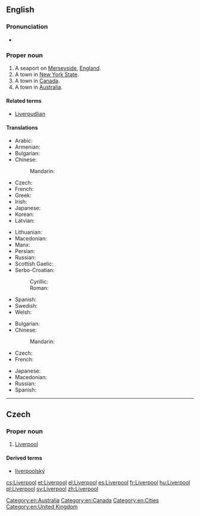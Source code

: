 ==English==

{{wikipedia}}

===Pronunciation===
* {{audio|En-uk-Liverpool.ogg|Audio (UK)}}

===Proper noun===
{{en-proper noun}}

# A seaport on [[Merseyside]], [[England]].
# A town in [[New York State]].
# A town in [[Canada]].
# A town in [[Australia]].

====Related terms====
* {{sense|seaport in Merseyside}} [[Liverpudlian]]

====Translations====
{{trans-top|Liverpool, England}}
* Arabic: {{t-|ar|ليفربول|tr=līfarbūl}}
* Armenian: {{t-|hy|Լիվերպուլ|tr=Liverpul}}
* Bulgarian: {{t-|bg|Ливърпул|m|tr=Livərpul|sc=Cyrl}}
* Chinese:
*: Mandarin: {{t|cmn|利物浦|tr=lìwùpŭ|sc=Hani}}
* Czech: {{t+|cs|Liverpool|m}}
* French: {{t+|fr|Liverpool}}
* Greek: {{t+|el|Λίβερπουλ}}
* Irish: {{t-|ga|Learpholl|m}}
* Japanese: {{t-|ja|リバプール|tr=Ribapūru|sc=Jpan}}
* Korean: {{t-|ko|리버풀|tr=libeopul|sc=Kore}}
* Latvian: {{t-|lv|Liverpūle}}
{{trans-mid}}
* Lithuanian: {{t-|lt|Liverpulis}}
* Macedonian: {{t-|mk|Ливерпул|m|tr=Líverpul}}
* Manx: {{t-|gv|Lerphoyll|m}}
* Persian: {{t-|fa|لیورپول|tr=līværpūl|sc=fa-Arab}}
* Russian: {{t+|ru|Ливерпуль|m|tr=Liverpúl’|sc=Cyrl}}
* Scottish Gaelic: {{t-|gd|Poll a' Ghrùthain|m}}
* Serbo-Croatian:
*: Cyrillic: {{t-|sh|Ливерпул|m|sc=Cyrl}}
*: Roman: {{t-|sh|Liverpul|m}}
* Spanish: {{t+|es|Liverpool|m}}
* Swedish: {{t+|sv|Liverpool}}
* Welsh: {{t-|cy|Lerpwl|f}}
{{trans-bottom}}

{{trans-top|NY, Canada or Australia}}
* Bulgarian: {{t-|bg|Ливърпул|m|tr=Livərpul|sc=Cyrl}}
* Chinese:
*: Mandarin: {{t|cmn|利物浦|tr=lìwùpŭ|sc=Hani}}
* Czech: {{t+|cs|Liverpool|m}}
* French: {{t+|fr|Liverpool}}
{{trans-mid}}
* Japanese: {{t-|ja|リバプール|tr=Ribapūru|sc=Jpan}}
* Macedonian: {{t-|mk|Ливерпул|m|tr=Líverpul}}
* Russian: {{t-|ru|Ливерпул|m|tr=Líverpul|sc=Cyrl}}
* Spanish: {{t+|es|Liverpool|m}}
{{trans-bottom}}

[[Category:en:Australia]]
[[Category:en:Canada]]
[[Category:en:Cities]]
[[Category:en:United Kingdom]]

----

==Czech==

===Proper noun===
{{cs-proper noun|g=m}}

# [[#English|Liverpool]]

====Derived terms====
* [[liverpoolský]]

[[cs:Liverpool]]
[[et:Liverpool]]
[[el:Liverpool]]
[[es:Liverpool]]
[[fr:Liverpool]]
[[hu:Liverpool]]
[[pl:Liverpool]]
[[sv:Liverpool]]
[[zh:Liverpool]]